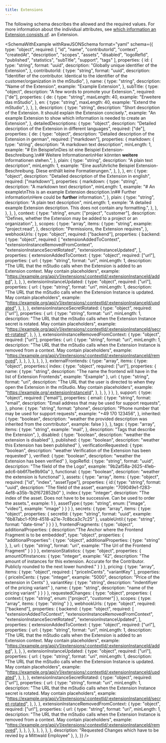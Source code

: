 ```yaml
---
title: Extensions
---
```



The following schema describes the allowed and the required values.
For more information about the individual attributes, see [which information an Extension consists of](../../overview/extensions#which-information-does-an-extension-consist-of). an Extension.

<SchemaWithExample
  withRawJSONSchema
  format="yaml"
  schema={{
    type: "object",
    required: [
        "id",
        "name",
        "contributorId",
        "context",
        "createdAt",
        "description",
        "scopes",
        "assets",
        "disabled",
        "logoRefId",
        "published",
        "statistics",
        "subTitle",
        "support",
        "tags"
    ],
    properties: {
      id: {
        type: "string",
        format: "uuid",
        description: "Globally unique identifier of the Extension",
      },
      contributorId: {
        type: "string",
        format: "uuid",
        description:
          "Identifier of the contributor. Identical to the identifier of the customer/organization in the mStudio",
      },
      name: {
        type: "string",
        description: "Name of the Extension",
        example: "Example Extension",
      },
      subTitle: {
        type: "object",
        description: "A few words to promote your Extension.",
        required: ["de"],
        properties: {
          de: {
            type: "string",
            maxLength: 40,
            example: "Erweitere das mStudio",
          },
          en: {
            type: "string",
            maxLength: 40,
            example: "Extend the mStudio",
          },
        },
      },
      description: {
        type: "string",
        description:
          "Short description of the Extension. It should explain the Extension concisely.",
        example:
          "An example Extension to show which information is needed to create an Extension",
      },
      detailedDescriptions: {
        type: "object",
        description:
          "Detailed description of the Extension in different languages",
        required: ["de"],
        properties: {
          de: {
            type: "object",
            description: "Detailed description of the Extension in german",
            required: ["markdown"],
            properties: {
              markdown: {
                type: "string",
                description: "A markdown text description",
                minLength: 1,
                example:
                  "# Ein Beispiel\nDies ist eine Beispiel Extension-Beschreibung.\n## Weitere Informationen\nHier könnten **weitere** Informationen stehen.",
              },
              plain: {
                type: "string",
                description: "A plain text description",
                minLength: 1,
                example:
                  "Eine ausführliche Beispiel Extension-Beschreibung. Diese enthält keine Formatierungen.",
              },
            },
          },
          en: {
            type: "object",
            description: "Detailed description of the Extension in english",
            required: ["markdown"],
            properties: {
              markdown: {
                type: "string",
                description: "A markdown text description",
                minLength: 1,
                example:
                  "# An example\nThis is an example Extension description.\n## Further information\nHere could be **further** information.",
              },
              plain: {
                type: "string",
                description: "A plain text description",
                minLength: 1,
                exmple:
                  "A detailed example Extension description. This does not contain any formatting.",
              },
            },
          },
        },
      },
      context: {
        type: "string",
        enum: ["project", "customer"],
        description:
          "Defines, whether the Extension may be added to a project or an organization",
      },
      scopes: {
        type: "array",
        items: {
          type: "string",
          example: "project:read",
        },
        description: "Permissions, the Extension requires",
      },
      webhookUrls: {
        type: "object",
        required: ["backend"],
        properties: {
          backend: {
            type: "object",
            required: [
              "extensionAddedToContext",
              "extensionInstanceRemovedFromContext",
              "extensionInstanceSecretRotated",
              "extensionInstanceUpdated",
            ],
            properties: {
              extensionAddedToContext: {
                type: "object",
                required: ["url"],
                properties: {
                  url: {
                    type: "string",
                    format: "uri",
                    minLength: 1,
                    description:
                      "The URL that the mStudio calls when the Extension is added to an Extension context. May contain placeholders",
                    example:
                      "https://example.org/api/v1/extensions/:contextId/:extensionInstanceId/added",
                  },
                },
              },
              extensionInstanceUpdated: {
                type: "object",
                required: ["url"],
                properties: {
                  url: {
                    type: "string",
                    format: "uri",
                    minLength: 1,
                    description:
                      "The URL that the mStudio calls when the Extension Instance is updated. May contain placeholders",
                    example:
                      "https://example.org/api/v1/extensions/:contextId/:extensionInstanceId/updated",
                  },
                },
              },
              extensionInstanceSecretRotated: {
                type: "object",
                required: ["url"],
                properties: {
                  url: {
                    type: "string",
                    format: "uri",
                    minLength: 1,
                    description:
                      "The URL that the mStudio calls when the Extension Instance secret is rotated. May contain placeholders",
                    example:
                      "https://example.org/api/v1/extensions/:contextId/:extensionInstanceId/secret-rotated",
                  },
                },
              },
              extensionInstanceRemovedFromContext: {
                type: "object",
                required: ["url"],
                properties: {
                  url: {
                    type: "string",
                    format: "uri",
                    minLength: 1,
                    description:
                      "The URL that the mStudio calls when the Extension Instance is removed from a context. May contain placeholders",
                    example:
                      "https://example.org/api/v1/extensions/:contextId/:extensionInstanceId/removed",
                  },
                },
              },
            },
          },
        },
      },
      externalFrontends: {
        type: "array",
        items: {
          type: "object",
          properties:{
            index: {
              type: "object",
              required: ["url"],
              properties: {
                name: {
                  type: "string",
                  description: "The name the frontend will have in the list of Extension Frontends",
                  example: "Example"
                },
                url: {
                  type: "string",
                  format: "uri",
                  description:
                    "The URL that the user is directed to when they open the Extension in the mStudio. May contain placeholders",
                  example: "https://example.org/:extensionInstanceId",
                },
              },
            },
          }
        },
      },
      support: {
        type: "object",
        required: ["email"],
        properties: {
          email: {
            type: "string",
            format: "email",
            description: "Email address that may be used for support requests",
          },
          phone: {
            type: "string",
            format: "phone",
            description: "Phone number that may be used for support requests",
            example: "+49 170 123456",
          },
          inherited: {
            type: "boolean",
            description: "weather the provided description was inherited from the conrtributor",
            example: false
          }
        },
      },
      tags: {
        type: "array",
        items: {
          type: "string",
          example: "mail",
        },
        description: "Tags that describe the Extension",
      },
      disabled: {
        type: "boolean",
        description: "weather the extension is disabled"
      },
      published: {
        type: "boolean",
        description: "weather this Extension has been published"
      },
      verificationRequested: {
        type: "boolean",
        description: "weather Verification of the Extension has been requested"
      },
      verified: {
        type: "boolean",
        description: "weather the Extension has been verified"
      },
      logoRefId: {
        type: "string",
        format: "uuid",
        description: "The fileId of the the Logo",
        example: "9b2af58a-2625-41eb-adc6-bb6f7be9b90a"
      },
      functional: {
        type: "boolean",
        description: "weather the extension is functional"
      },
      assets: {
        type: "array",
        items: {
          type: "object",
          required: ["id", "index", "assetType"],
          properties: {
            id:{
              type: "string",
              format: "uuid",
              description: "The fileId of the asset",
              example: "709049e1-f283-4ef8-a35b-1b2f672852b0"
            },
            index:{
              type: "integer",
              description: "The index of the asset. Does not have to be successive. Can be used to order the assets.",
              example: 1
            },
            assetType:{
              type: "string",
              enum: ["image", "video"],
              example: "image"
            }
          }
        }
      },
      secrets: {
        type: "array",
        items: {
          type: "object",
          properties: {
            secretId: {
              type: "string",
              format: "uuid",
              example: "6b87abc1-f0fd-4518-a21e-7c8bca3c7c25"
            },
            usableUntil:{
              type: "string",
              format: "date-time"
            }
          }
        }
      },
      frontendFragments: {
        type: "object",
        additionalProperties: {
          description:"The Anchor where the Frontend Fragment is to be embedded",
          type: "object",
          properties: {
            "additionalProperties": {
              type: "object",
              additionalProperties: {
                type: "string"
              },
            },
            url: {
              type: "string",
              format: "uri",
              example: "The Url of the Frontend Fragment"
            }
          }
        }
      },
      extensionStatistics: {
        type: "object",
        properties: {
          amountOfInstances: {
            type: "integer",
            example: "42",
            description: "The amount of instances for this extension. Accurate for the Contributor. Publicly rounded to the next lower hundred."
          }
        }
      },
      pricing: {
        type: "array",
        items: {
          type: "object",
          required: [ "priceInCents", "variantKey" ],
          properties: {
            priceInCents: {
              type: "integer",
              example: "5000",
              description: "Price of the extension in Cents"
            },
            variantKey: {
              type: "string",
              description: "indentifiyer of the pricing variant"
            },
            name: {
              type: "string",
              description: "name of the pricing variant"
            }
          }
        }
      },
      requestedChanges: {
        type: "object",
        properties: {
          context:{
            type: "string",
            enum: ["project", "customer"]
          },
          scopes: {
            type: "array",
            items: {
              type: "string"
            }
          },
          webhookUrls: {
            type: "object",
            required: ["backend"],
            properties: {
              backend: {
                type: "object",
                required: [
                  "extensionAddedToContext",
                  "extensionInstanceRemovedFromContext",
                  "extensionInstanceSecretRotated",
                  "extensionInstanceUpdated",
                ],
                properties: {
                  extensionAddedToContext: {
                    type: "object",
                    required: ["url"],
                    properties: {
                      url: {
                        type: "string",
                        format: "uri",
                        minLength: 1,
                        description:
                          "The URL that the mStudio calls when the Extension is added to an Extension context. May contain placeholders",
                        example:
                          "https://example.org/api/v1/extensions/:contextId/:extensionInstanceId/added",
                      },
                    },
                  },
                  extensionInstanceUpdated: {
                    type: "object",
                    required: ["url"],
                    properties: {
                      url: {
                        type: "string",
                        format: "uri",
                        minLength: 1,
                        description:
                          "The URL that the mStudio calls when the Extension Instance is updated. May contain placeholders",
                        example:
                          "https://example.org/api/v1/extensions/:contextId/:extensionInstanceId/updated",
                      },
                    },
                  },
                  extensionInstanceSecretRotated: {
                    type: "object",
                    required: ["url"],
                    properties: {
                      url: {
                        type: "string",
                        format: "uri",
                        minLength: 1,
                        description:
                          "The URL that the mStudio calls when the Extension Instance secret is rotated. May contain placeholders",
                        example:
                          "https://example.org/api/v1/extensions/:contextId/:extensionInstanceId/secret-rotated",
                      },
                    },
                  },
                  extensionInstanceRemovedFromContext: {
                    type: "object",
                    required: ["url"],
                    properties: {
                      url: {
                        type: "string",
                        format: "uri",
                        minLength: 1,
                        description:
                          "The URL that the mStudio calls when the Extension Instance is removed from a context. May contain placeholders",
                        example:
                          "https://example.org/api/v1/extensions/:contextId/:extensionInstanceId/removed",
                      },
                    },
                  },
                },
              },
            },
          }, 
        },
        description: "Requested Changes which have to be revied by a Mittwald Employee"
      },
    },
  }}
/>
